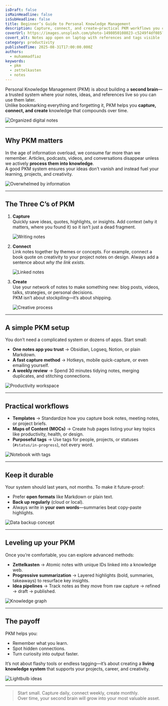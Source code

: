 ```yaml
---
isDraft: false
isMainHeadline: false
isSubHeadline: false
title: Beginner’s Guide to Personal Knowledge Management
description: Capture, connect, and create—practical PKM workflows you can keep for years, not weeks.
coverUrl: https://images.unsplash.com/photo-1498050108023-c5249f4df085?q=80&w=1600&auto=format&fit=crop
covert_alt: Notes app open on laptop with references and tags visible
category: productivity
publishedTime: 2025-08-31T17:00:00.000Z
authors:
  - muhammadfiaz
keywords:
  - pkm
  - zettelkasten
  - notes
---
```


Personal Knowledge Management (PKM) is about building a **second brain**—a trusted system where your notes, ideas, and references live so you can use them later.  
Unlike bookmarking everything and forgetting it, PKM helps you **capture, connect, and create** knowledge that compounds over time.

![Organized digital notes](https://images.unsplash.com/photo-1522202176988-66273c2fd55f?q=80&w=1200&auto=format&fit=crop)

---

## Why PKM matters

In the age of information overload, we consume far more than we remember. Articles, podcasts, videos, and conversations disappear unless we actively **process them into knowledge**.  
A good PKM system ensures your ideas don’t vanish and instead fuel your learning, projects, and creativity.

![Overwhelmed by information](https://images.unsplash.com/photo-1503676260728-1c00da094a0b?q=80&w=1200&auto=format&fit=crop)

---

## The Three C’s of PKM

1. **Capture**  
   Quickly save ideas, quotes, highlights, or insights. Add context (why it matters, where you found it) so it isn’t just a dead fragment.  

   ![Writing notes](https://images.unsplash.com/photo-1515879218367-8466d910aaa4?q=80&w=1200&auto=format&fit=crop)

2. **Connect**  
   Link notes together by themes or concepts. For example, connect a book quote on creativity to your project notes on design. Always add a sentence about *why the link exists*.  

   ![Linked notes](https://images.unsplash.com/photo-1522202176988-66273c2fd55f?q=80&w=1200&auto=format&fit=crop)

3. **Create**  
   Use your network of notes to make something new: blog posts, videos, talks, strategies, or personal decisions.  
   PKM isn’t about stockpiling—it’s about shipping.  

   ![Creative process](https://images.unsplash.com/photo-1487014679447-9f8336841d58?q=80&w=1200&auto=format&fit=crop)

---

## A simple PKM setup

You don’t need a complicated system or dozens of apps. Start small:

- **One notes app you trust** → Obsidian, Logseq, Notion, or plain Markdown.  
- **A fast capture method** → Hotkeys, mobile quick-capture, or even emailing yourself.  
- **A weekly review** → Spend 30 minutes tidying notes, merging duplicates, and stitching connections.  

![Productivity workspace](https://images.unsplash.com/photo-1519389950473-47ba0277781c?q=80&w=1200&auto=format&fit=crop)

---

## Practical workflows

- **Templates** → Standardize how you capture book notes, meeting notes, or project briefs.  
- **Maps of Content (MOCs)** → Create hub pages listing your key topics like productivity, health, or design.  
- **Purposeful tags** → Use tags for people, projects, or statuses (`#status/in-progress`), not every word.

![Notebook with tags](https://images.unsplash.com/photo-1505691938895-1758d7feb511?q=80&w=1200&auto=format&fit=crop)

---

## Keep it durable

Your system should last years, not months. To make it future-proof:

- Prefer **open formats** like Markdown or plain text.  
- **Back up regularly** (cloud or local).  
- Always write in **your own words**—summaries beat copy-paste highlights.

![Data backup concept](https://images.unsplash.com/photo-1581092334651-ddf46babaaed?q=80&w=1200&auto=format&fit=crop)

---

## Leveling up your PKM

Once you’re comfortable, you can explore advanced methods:

- **Zettelkasten** → Atomic notes with unique IDs linked into a knowledge web.  
- **Progressive summarization** → Layered highlights (bold, summaries, takeaways) to resurface key insights.  
- **Idea pipelines** → Track notes as they move from raw capture → refined → draft → published.

![Knowledge graph](https://images.unsplash.com/photo-1553484771-371a605b060b?q=80&w=1200&auto=format&fit=crop)

---

## The payoff

PKM helps you:

- Remember what you learn.  
- Spot hidden connections.  
- Turn curiosity into output faster.  

It’s not about flashy tools or endless tagging—it’s about creating a **living knowledge system** that supports your projects, career, and creativity.

![Lightbulb ideas](https://images.unsplash.com/photo-1504384308090-c894fdcc538d?q=80&w=1200&auto=format&fit=crop)

---

> Start small. Capture daily, connect weekly, create monthly.  
> Over time, your second brain will grow into your most valuable asset.
